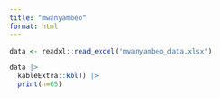 ```yaml
---
title: "mwanyambeo"
format: html
---
```


```r

data <- readxl::read_excel("mwanyambeo_data.xlsx")

data |> 
  kableExtra::kbl() |> 
  print(n=65)
```
